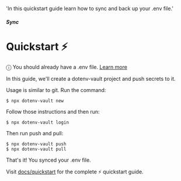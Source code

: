   'In this quickstart guide learn how to sync and back up your .env file.'

##### Sync
# Quickstart ⚡️

ⓘ You should already have a .env file. <a href="https://github.com/motdotla/dotenv">Learn more</a>

In this guide, we'll create a dotenv-vault project and push secrets to it.

Usage is similar to git. Run the command:

```
$ npx dotenv-vault new
```

Follow those instructions and then run:

```
$ npx dotenv-vault login
```

Then run push and pull:

```
$ npx dotenv-vault push
$ npx dotenv-vault pull
```

That's it! You synced your .env file.

Visit [docs/quickstart](/docs/quickstart) for the complete ⚡️ quickstart guide.

